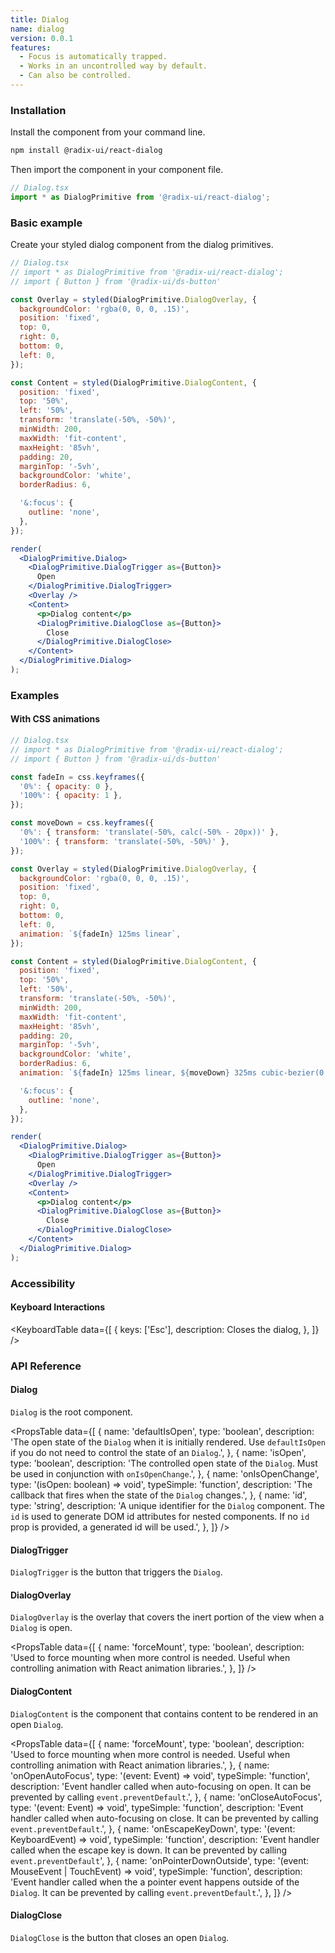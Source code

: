 ```yaml
---
title: Dialog
name: dialog
version: 0.0.1
features:
  - Focus is automatically trapped.
  - Works in an uncontrolled way by default.
  - Can also be controlled.
---
```


### Installation

Install the component from your command line.

```bash
npm install @radix-ui/react-dialog
```

Then import the component in your component file.

```jsx
// Dialog.tsx
import * as DialogPrimitive from '@radix-ui/react-dialog';
```

### Basic example

Create your styled dialog component from the dialog primitives.

```jsx live manual
// Dialog.tsx
// import * as DialogPrimitive from '@radix-ui/react-dialog';
// import { Button } from '@radix-ui/ds-button'

const Overlay = styled(DialogPrimitive.DialogOverlay, {
  backgroundColor: 'rgba(0, 0, 0, .15)',
  position: 'fixed',
  top: 0,
  right: 0,
  bottom: 0,
  left: 0,
});

const Content = styled(DialogPrimitive.DialogContent, {
  position: 'fixed',
  top: '50%',
  left: '50%',
  transform: 'translate(-50%, -50%)',
  minWidth: 200,
  maxWidth: 'fit-content',
  maxHeight: '85vh',
  padding: 20,
  marginTop: '-5vh',
  backgroundColor: 'white',
  borderRadius: 6,

  '&:focus': {
    outline: 'none',
  },
});

render(
  <DialogPrimitive.Dialog>
    <DialogPrimitive.DialogTrigger as={Button}>
      Open
    </DialogPrimitive.DialogTrigger>
    <Overlay />
    <Content>
      <p>Dialog content</p>
      <DialogPrimitive.DialogClose as={Button}>
        Close
      </DialogPrimitive.DialogClose>
    </Content>
  </DialogPrimitive.Dialog>
);
```

### Examples

#### With CSS animations

```jsx live manual compact
// Dialog.tsx
// import * as DialogPrimitive from '@radix-ui/react-dialog';
// import { Button } from '@radix-ui/ds-button'

const fadeIn = css.keyframes({
  '0%': { opacity: 0 },
  '100%': { opacity: 1 },
});

const moveDown = css.keyframes({
  '0%': { transform: 'translate(-50%, calc(-50% - 20px))' },
  '100%': { transform: 'translate(-50%, -50%)' },
});

const Overlay = styled(DialogPrimitive.DialogOverlay, {
  backgroundColor: 'rgba(0, 0, 0, .15)',
  position: 'fixed',
  top: 0,
  right: 0,
  bottom: 0,
  left: 0,
  animation: `${fadeIn} 125ms linear`,
});

const Content = styled(DialogPrimitive.DialogContent, {
  position: 'fixed',
  top: '50%',
  left: '50%',
  transform: 'translate(-50%, -50%)',
  minWidth: 200,
  maxWidth: 'fit-content',
  maxHeight: '85vh',
  padding: 20,
  marginTop: '-5vh',
  backgroundColor: 'white',
  borderRadius: 6,
  animation: `${fadeIn} 125ms linear, ${moveDown} 325ms cubic-bezier(0.22, 1, 0.36, 1)`,

  '&:focus': {
    outline: 'none',
  },
});

render(
  <DialogPrimitive.Dialog>
    <DialogPrimitive.DialogTrigger as={Button}>
      Open
    </DialogPrimitive.DialogTrigger>
    <Overlay />
    <Content>
      <p>Dialog content</p>
      <DialogPrimitive.DialogClose as={Button}>
        Close
      </DialogPrimitive.DialogClose>
    </Content>
  </DialogPrimitive.Dialog>
);
```

### Accessibility

#### Keyboard Interactions

<KeyboardTable
  data={[
    {
      keys: ['Esc'],
      description: <span>Closes the dialog</span>,
    },
  ]}
/>

### API Reference

#### Dialog

`Dialog` is the root component.

<PropsTable
  data={[
    {
      name: 'defaultIsOpen',
      type: 'boolean',
      description:
        'The open state of the `Dialog` when it is initially rendered. Use `defaultIsOpen` if you do not need to control the state of an `Dialog`.',
    },
    {
      name: 'isOpen',
      type: 'boolean',
      description:
        'The controlled open state of the `Dialog`. Must be used in conjunction with `onIsOpenChange`.',
    },
    {
      name: 'onIsOpenChange',
      type: '(isOpen: boolean) => void',
      typeSimple: 'function',
      description:
        'The callback that fires when the state of the `Dialog` changes.',
    },
    {
      name: 'id',
      type: 'string',
      description:
        'A unique identifier for the `Dialog` component. The `id` is used to generate DOM id attributes for nested components. If no `id` prop is provided, a generated id will be used.',
    },
  ]}
/>

#### DialogTrigger

`DialogTrigger` is the button that triggers the `Dialog`.

#### DialogOverlay

`DialogOverlay` is the overlay that covers the inert portion of the view when a `Dialog` is open.

<PropsTable
  data={[
    {
      name: 'forceMount',
      type: 'boolean',
      description:
        'Used to force mounting when more control is needed. Useful when controlling animation with React animation libraries.',
    },
  ]}
/>

#### DialogContent

`DialogContent` is the component that contains content to be rendered in an open `Dialog`.

<PropsTable
  data={[
    {
      name: 'forceMount',
      type: 'boolean',
      description:
        'Used to force mounting when more control is needed. Useful when controlling animation with React animation libraries.',
    },
    {
      name: 'onOpenAutoFocus',
      type: '(event: Event) => void',
      typeSimple: 'function',
      description:
        'Event handler called when auto-focusing on open. It can be prevented by calling `event.preventDefault`.',
    },
    {
      name: 'onCloseAutoFocus',
      type: '(event: Event) => void',
      typeSimple: 'function',
      description:
        'Event handler called when auto-focusing on close. It can be prevented by calling `event.preventDefault`.',
    },
    {
      name: 'onEscapeKeyDown',
      type: '(event: KeyboardEvent) => void',
      typeSimple: 'function',
      description:
        'Event handler called when the escape key is down. It can be prevented by calling `event.preventDefault`',
    },
    {
      name: 'onPointerDownOutside',
      type: '(event: MouseEvent | TouchEvent) => void',
      typeSimple: 'function',
      description:
        'Event handler called when the a pointer event happens outside of the `Dialog`. It can be prevented by calling `event.preventDefault`.',
    },
  ]}
/>

#### DialogClose

`DialogClose` is the button that closes an open `Dialog`.

